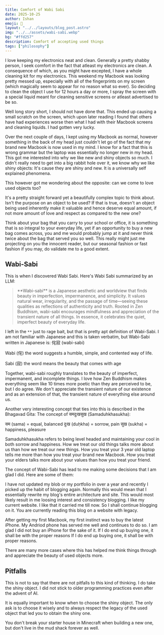 ```yaml
---
title: Comfort of Wabi Sabi
date: 2025-10-25
author: Ishan
emoji: 🏺
layout: "../../layouts/blog_post.astro"
img: "../../assets/wabi-sabi.webp"
bg: "#ffd257"
description: Comfort of accepting used things 
tags: ["philosophy"]
---
```


I love keeping my electronics neat and clean. Generally a pretty shabby person, I seek comfort in the fact that atleast my electronics are clean.
A consequence of which, as you might have excepted, I have a whole cleaning kit for my electronics.
This weekend my Macbook was looking pretty messed up, especially with all of the fingerprints on my screen (which magically seem to appear for no reason what so ever).
So deciding to clean the object I use for 12 hours a day or more, I spray the screen with a special liquid meant for cleaning sensitive screens or atleast advertised to be so.

Well long story short, I should not have done that. This ended up causing a small scratch on the screen, which upon later reading I found that others have had
experiences worse then what I had with their Macbook screens and cleaning liquids.
I had gotten very lucky.

Over the next couple of days, I kept using my Macbook as normal, however something in the back of my head just couldn't let go of the fact that my brand new Macbook is now used in my mind.
I know for a fact that this is wrong grammar but the laptop was essentially no longer new in my head.
This got me interested into why we like new and shiny objects so much.
I didn't really need to get into a big rabbit hole over it, we know why we like shiny objects: It's cause they are shiny and new.
It is a universally self explained phenomena. 

This however got me wondering about the opposite: can we come to love used objects too? 

It's a pretty straight forward yet a beautifully complex topic to think about.
Isn't the purpose on an object to be used?
If that is true, doesn't an object being used inherently make it valuable and hence deserve equal amount, if not more amount of love and respect 
as compared to the new one?

Think about your bag that you carry to your school or office, it is something that is so integral to your everyday life, yet if an opportunity to buy a
new bag comes across, you and me would probably jump at it and never think twice about the bag that served you so well.
This really might just me projecting on you the innocent reader, but our seasonal fashion or fast fashion if you may, do validate me to a good extent.

## Wabi-Sabi

This is when I discovered Wabi Sabi.
Here's Wabi Sabi summarized by an LLM:

> \*\*Wabi-sabi\*\* is a Japanese aesthetic and worldview that finds beauty in imperfection, impermanence, and simplicity. 
It values natural wear, irregularity, and the passage of time—seeing these qualities as reflections of authenticity and truth.
Rooted in Zen Buddhism, wabi-sabi encourages mindfulness and appreciation of the transient nature of all things.
In essence, it celebrates the quiet, imperfect beauty of everyday life.

I left in the `**` just to rage bait, but that is pretty apt definition of Wabi-Sabi.
I am not familiar with Japanese and this is taken verbatim, but Wabi-Sabi written in Japanese is: 侘寂 (wabi-sabi)

Wabi (侘) the word suggests a humble, simple, and contented way of life.

Sabi (寂) the word means the beauty that comes with age 

Together, wabi-sabi roughly translates to the beauty of imperfect, impermanent, and incomplete things.
I love how Zen Buddhism makes everything seem like 10 times more poetic than they are perceived to be, but I do agree.
We don't appreciate the transient nature of our existence and as an extension of that, the transient nature of everything else around us.

Another very interesting concept that ties into this is described in the Bhagavad Gita:
The concept of समदुःखसुख (Samaduhkhasukha):

सम (sama) = equal, balanced
दुःख (duḥkha) = sorrow, pain
सुख (sukha) = happiness, pleasure

Samaduhkhasukha refers to being level headed and maintaining your cool in both sorrow and happiness.
How we treat our old things talks more about us than how we treat our new things.
How you treat your 3 year old laptop tells me more than how you treat your brand new Macbook.
How you treat your elders talks more about your values than how you treat your friend.

The concept of Wabi-Sabi has lead to me making some decisions that I am glad I did. Here are some of them:

I have not updated my blob or my portfolio in over a year and recently I picked up the habit of blogging again.
Normally this would mean that I essentially rewrite my blog's entire architecture and site. This would most likely result
in me loosing interest and consistency blogging.
I like my current website. I like that it carried me till now. So I shall continue blogging on it.
You are currently reading this blog on a website with legacy.

After getting my first Macbook, my first instinct was to buy the latest iPhone.
My Andriod phone has served me well and continues to do so.
I am glad I did not buy an iPhone for the sake of it. If I do end up buying one, it shall be with the proper reasons If I do end up buying one, it shall be with proper reasons.

There are many more cases where this has helped me think things through and appreciate the beauty of used objects more.

## Pitfalls

This is not to say that there are not pitfalls to this kind of thinking.
I do take the shiny object.
I did not stick to older programming practices even after the advent of AI.

It is equally important to know when to choose the shiny object.
The only ask is to choose it wisely and to always respect the legacy of the used object that led you to obtain the shiny one.

You don't break your starter house in Minecraft when building a new one, but don't live in the mud shack forever as well.
